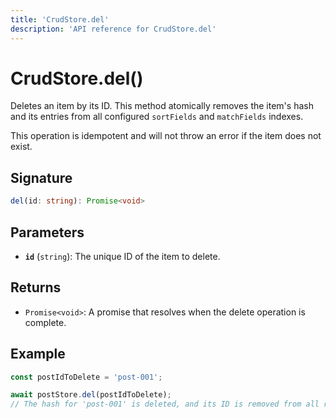 ```yaml
---
title: 'CrudStore.del'
description: 'API reference for CrudStore.del'
---
```


# CrudStore.del()

Deletes an item by its ID. This method atomically removes the item's hash and its entries from all configured `sortFields` and `matchFields` indexes.

This operation is idempotent and will not throw an error if the item does not exist.

## Signature

```ts
del(id: string): Promise<void>
```

## Parameters

- **`id`** (`string`): The unique ID of the item to delete.

## Returns

- `Promise<void>`: A promise that resolves when the delete operation is complete.

## Example

```ts
const postIdToDelete = 'post-001';

await postStore.del(postIdToDelete);
// The hash for 'post-001' is deleted, and its ID is removed from all relevant indexes.
```
